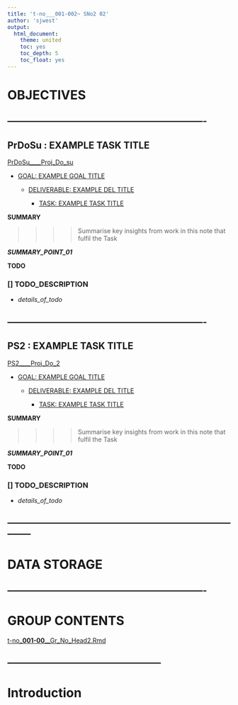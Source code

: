 ```yaml
---
title: 't-no___001-002~ SNo2 02'
author: 'sjwest'
output:
  html_document:
    theme: united
    toc: yes
    toc_depth: 5
    toc_float: yes
---
```




# OBJECTIVES



----------------------------------------------------------------
----------------------------------------------------------------



## PrDoSu : EXAMPLE TASK TITLE


[PrDoSu____Proj_Do_su](../../../PrDoSu____Proj_Do_su.Rmd)


* [GOAL: EXAMPLE GOAL TITLE](../../../PrDoSu____Proj_Do_su.Rmd#goal-example-goal-title)

    + [DELIVERABLE: EXAMPLE DEL TITLE](../../../PrDoSu____Proj_Do_su.Rmd#deliverable-example-del-title)

        - [TASK: EXAMPLE TASK TITLE](../../../PrDoSu____Proj_Do_su.Rmd#task-example-task-title)



**SUMMARY**


>>>>
>>>> Summarise key insights from work in this note that fulfil the Task
>>>>


*__SUMMARY_POINT_01__*



**TODO**


### [] TODO_DESCRIPTION

* _details_of_todo_



----------------------------------------------------------------
----------------------------------------------------------------



## PS2 : EXAMPLE TASK TITLE


[PS2____Proj_Do_2](../../../PS2____Proj_Do_2.Rmd)


* [GOAL: EXAMPLE GOAL TITLE](../../../PS2____Proj_Do_2.Rmd#goal-example-goal-title)

    + [DELIVERABLE: EXAMPLE DEL TITLE](../../../PS2____Proj_Do_2.Rmd#deliverable-example-del-title)

        - [TASK: EXAMPLE TASK TITLE](../../../PS2____Proj_Do_2.Rmd#task-example-task-title)



**SUMMARY**


>>>>
>>>> Summarise key insights from work in this note that fulfil the Task
>>>>


*__SUMMARY_POINT_01__*



**TODO**


### [] TODO_DESCRIPTION

* _details_of_todo_



--------------------------------------------------------------------------------
--------------------------------------------------------------------------------



# DATA STORAGE


----------------------------------------------------------------
----------------------------------------------------------------



# GROUP CONTENTS



[t-no___001-00____Gr_No_Head2.Rmd](../t-no___001-00____Gr_No_Head2.Rmd)



--------------------------------------------------
--------------------------------------------------



# Introduction






























